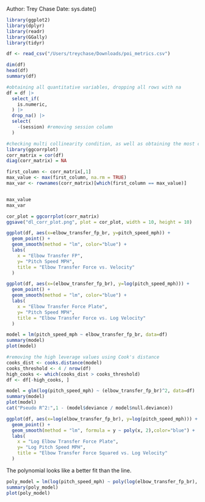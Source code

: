 Author: Trey Chase
Date: sys.date()


```r
library(ggplot2)
library(dplyr)
library(readr)
library(GGally)
library(tidyr)
```


```r
df <- read_csv("/Users/treychase/Downloads/poi_metrics.csv")
```
```r
dim(df)
head(df)
summary(df)
```

```r
#obtaining all quantitative variables, dropping all rows with na
df = df |>
  select_if(
    is.numeric, 
  ) |>
  drop_na() |>
  select(
    -(session) #removing session column
  )
```


```r
#checking multi collinearity condition, as well as obtaining the most correlated value with pitch speed
library(ggcorrplot)
corr_matrix = cor(df)
diag(corr_matrix) = NA

first_column <- corr_matrix[,1]
max_value <- max(first_column, na.rm = TRUE)
max_var <- rownames(corr_matrix)[which(first_column == max_value)]


max_value
max_var
```

```r
cor_plot = ggcorrplot(corr_matrix)
ggsave("dl_corr_plot.png", plot = cor_plot, width = 10, height = 10)
```


```r
ggplot(df, aes(x=elbow_transfer_fp_br, y=pitch_speed_mph)) + 
  geom_point() +
  geom_smooth(method = "lm", color="blue") +
  labs(
    x = "Elbow Transfer FP",
    y= "Pitch Speed MPH",
    title = "Elbow Transfer Force vs. Velocity"
  )
```

```r
ggplot(df, aes(x=(elbow_transfer_fp_br), y=log(pitch_speed_mph))) + 
  geom_point() +
  geom_smooth(method = "lm", color="blue") +
  labs(
    x = "Elbow Transfer Force Plate",
    y= "Pitch Speed MPH",
    title = "Elbow Transfer Force vs. Log Velocity"
  )
```






```r
model = lm(pitch_speed_mph ~ elbow_transfer_fp_br, data=df)
summary(model)
plot(model)
```


```r
#removing the high leverage values using Cook's distance
cooks_dist <- cooks.distance(model)
cooks_threshold <- 4 / nrow(df)
high_cooks <- which(cooks_dist > cooks_threshold)
df <- df[-high_cooks, ]
```


```r
model = glm(log(pitch_speed_mph) ~ (elbow_transfer_fp_br)^2, data=df)
summary(model)
plot(model)
cat("Pseudo R^2:",1 - (model$deviance / model$null.deviance))
```



```r
ggplot(df, aes(x=log(elbow_transfer_fp_br), y=log(pitch_speed_mph))) + 
  geom_point() +
  geom_smooth(method = "lm", formula = y ~ poly(x, 2),color="blue") +
  labs(
    x = "Log Elbow Transfer Force Plate",
    y= "Log Pitch Speed MPH",
    title = "Elbow Transfer Force Squared vs. Log Velocity"
  )

```

The polynomial looks like a better fit than the line.

```r
poly_model = lm(log(pitch_speed_mph) ~ poly(log(elbow_transfer_fp_br), 2), data = df)
summary(poly_model)
plot(poly_model)
```


```r

```




